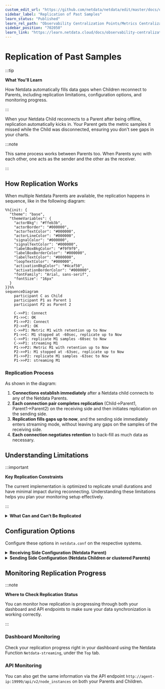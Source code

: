 ```yaml
---
custom_edit_url: "https://github.com/netdata/netdata/edit/master/docs/observability-centralization-points/metrics-centralization-points/replication-of-past-samples.md"
sidebar_label: "Replication of Past Samples"
learn_status: "Published"
learn_rel_path: "Observability Centralization Points/Metrics Centralization Points"
sidebar_position: "702050"
learn_link: "https://learn.netdata.cloud/docs/observability-centralization-points/metrics-centralization-points/replication-of-past-samples"
---
```


# Replication of Past Samples

:::tip

**What You'll Learn**

How Netdata automatically fills data gaps when Children reconnect to Parents, including replication limitations, configuration options, and monitoring progress.

:::

When your Netdata Child reconnects to a Parent after being offline, replication automatically kicks in. Your Parent gets the metric samples it missed while the Child was disconnected, ensuring you don't see gaps in your charts.

:::note

This same process works between Parents too. When Parents sync with each other, one acts as the sender and the other as the receiver.

:::

## How Replication Works

When multiple Netdata Parents are available, the replication happens in sequence, like in the following diagram:

```mermaid
%%{init: {
  "theme": "base",
  "themeVariables": {
    "actorBkg": "#ffeb3b",
    "actorBorder": "#000000",
    "actorTextColor": "#000000",
    "actorLineColor": "#000000",
    "signalColor": "#000000",
    "signalTextColor": "#000000",
    "labelBoxBkgColor": "#f9f9f9",
    "labelBoxBorderColor": "#000000",
    "labelTextColor": "#000000",
    "loopTextColor": "#000000",
    "activationBkgColor": "#4caf50",
    "activationBorderColor": "#000000",
    "fontFamily": "Arial, sans-serif",
    "fontSize": "16px"
  }
}}%%
sequenceDiagram
    participant C as Child
    participant P1 as Parent 1
    participant P2 as Parent 2
    
    C->>P1: Connect
    P1->>C: OK
    P1->>P2: Connect
    P2->>P1: OK
    C->>P1: Metric M1 with retention up to Now
    P1->>C: M1 stopped at -60sec, replicate up to Now
    C->>P1: replicate M1 samples -60sec to Now
    C->>P1: streaming M1
    P1->>P2: Metric M1 with retention up to Now
    P2->>P1: M1 stopped at -63sec, replicate up to Now
    P1->>P2: replicate M1 samples -63sec to Now
    P1->>P2: streaming M1
```

### Replication Process

As shown in the diagram:

1. **Connections establish immediately** after a Netdata child connects to any of the Netdata Parents.
2. **Each connection pair completes replication** (Child→Parent1, Parent1→Parent2) on the receiving side and then initiates replication on the sending side.
3. **Replication fills gaps up to now**, and the sending side immediately enters streaming mode, without leaving any gaps on the samples of the receiving side.
4. **Each connection negotiates retention** to back-fill as much data as necessary.

## Understanding Limitations

:::important

**Key Replication Constraints**

The current implementation is optimized to replicate small durations and have minimal impact during reconnecting. Understanding these limitations helps you plan your monitoring setup effectively.

:::

<details>
<summary><strong>What Can and Can’t Be Replicated</strong></summary><br/>

1. **Append-only replication**.
   Replication can only append samples to metrics. Only missing samples at the end of each time-series are replicated.

2. **Tier0 samples only**.
   Only `tier0` samples are replicated. Samples of higher tiers in Netdata are derived from `tier0` samples, and therefore there is no mechanism for ingesting them directly. This means that the maximum retention that can be replicated across Netdata is limited by the samples available in `tier0` of the sending Netdata.

3. **Active metrics only**.
   Only samples of metrics that are currently being collected are replicated. Archived metrics (or even archived nodes) will be replicated when and if they are collected again.

:::note

Netdata archives metrics 1 hour after they stop being collected, so Netdata Parents may miss data only if Netdata Children are disconnected for more than an hour from their Parents.

:::

<br/>
</details>

## Configuration Options

Configure these options in `netdata.conf` on the respective systems.

<details>
<summary><strong>Receiving Side Configuration (Netdata Parent)</strong></summary><br/>

| Setting                   | Description                                                                                                                      | Default |
|---------------------------|----------------------------------------------------------------------------------------------------------------------------------|---------|
| `[db].replication period` | Sets the maximum time window for replication. Remember, you're also limited by how much tier0 data your Child systems have kept. | 1 day   |

</details>

<details>
<summary><strong>Sending Side Configuration (Netdata Children or clustered Parents)</strong></summary><br/>

| Setting                              | Description                                                                                                                                                                                                                                                                                                         | Default                   |
|--------------------------------------|---------------------------------------------------------------------------------------------------------------------------------------------------------------------------------------------------------------------------------------------------------------------------------------------------------------------|---------------------------|
| `[db].replication threads`           | Controls how many parallel threads handle replication. Each thread can handle about two million samples per second, so more threads can speed up replication between Parents with lots of data.                                                                                                                     | 1 thread                  |
| `[db].cleanup obsolete charts after` | Controls how long metrics remain available for replication after collection stops. If you expect Parent maintenance to last longer than 1 hour, increase this setting. Just be aware that in dynamic environments with lots of short-lived metrics, this can increase RAM usage since metrics stay "active" longer. | 1 hour<br/>(3600 seconds) |

</details>

## Monitoring Replication Progress

:::note

**Where to Check Replication Status**

You can monitor how replication is progressing through both your dashboard and API endpoints to make sure your data synchronization is working correctly.

:::

### Dashboard Monitoring

Check your replication progress right in your dashboard using the Netdata Function `Netdata-streaming`, under the `Top` tab.

### API Monitoring

You can also get the same information via the API endpoint `http://agent-ip:19999/api/v2/node_instances` on both your Parents and Children.
